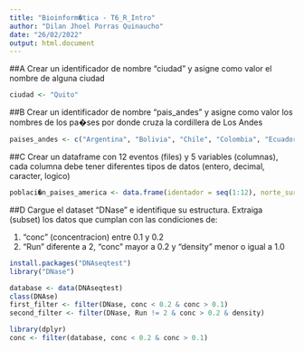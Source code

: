 ```yaml
---
title: "Bioinform�tica - T6_R_Intro"
author: "Dilan Jhoel Porras Quinaucho"
date: "26/02/2022"
output: html.document
---
```

##A
Crear un identificador de nombre "ciudad" y asigne como valor el nombre de alguna ciudad
```r

ciudad <- "Quito"
```
##B
Crear un identificador de nombre "pais_andes" y asigne como valor los nombres de los pa�ses por donde cruza la cordillera de Los Andes
```r

paises_andes <- c("Argentina", "Bolivia", "Chile", "Colombia", "Ecuador", "Per�", "Venezuela")
```

##C
Crear un dataframe con 12 eventos (files) y 5 variables (columnas), cada columna debe tener diferentes tipos de datos (entero, decimal, caracter, logico)
```r

poblaci�n_paises_america <- data.frame(identador = seq(1:12), norte_sur = as.factor(c(rep(0, 10), 1, 1)), paises = c("Argentina", "Bolivia","Brasil", "Chile", "Colombia", "Ecuador", "Paraguay", "Uruguay", "Surinam", "Guyana", "USA", "M�xico"), poblaci�n = c(45.38, 11.67, 212.6, 19.12, 50.88, 17.64, 0.79, 32.12, 329.5, 128.9, 350.5, 84.25)) #millones
```

##D
Cargue el dataset "DNase" e identifique su estructura. Extraiga (subset) los datos que cumplan con las condiciones de:

1. "conc" (concentracion) entre 0.1 y 0.2
2. "Run" diferente a 2, "conc" mayor a 0.2 y "density" menor o igual a 1.0
```r

install.packages("DNAseqtest")
library("DNase")

database <- data(DNAseqtest)
class(DNAse)
first_filter <- filter(DNase, conc < 0.2 & conc > 0.1)
second_filter <- filter(DNase, Run != 2 & conc > 0.2 & density)

library(dplyr)
conc <- filter(database, conc < 0.2 & conc > 0.1)
```
